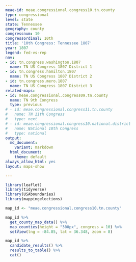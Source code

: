 ```yaml
---
meae-id: meae.congressional.congress10.tn.county
type: congressional
level: state
state: Tennessee
geography: county
congressnum: 10
congressordinal: 10th
title: '10th Congress: Tennessee 1807'
year: 1807
legend: fed-vs-rep
nnv:
- id: tn.congress.washington.1807
  name: TN US Congress 1807 District 1
- id: tn.congress.hamilton.1807
  name: TN US Congress 1807 District 2
- id: tn.congress.mero.1807
  name: TN US Congress 1807 District 3
related-maps:
- id: meae.congressional.congress09.tn.county
  name: TN 9th Congress
  type: previous
# - id: meae.congressional.congress11.tn.county
#   name: TN 11th Congress
#   type: next
# - id: meae.congressional.congress10.national.district
#   name: National 10th Congress
#   type: national
output:
  md_document:
    variant: markdown
  html_document:
    theme: default
always_allow_html: yes
layout: maps-show

---
```


```r
library(leaflet)
library(tidyverse)
library(USAboundaries)
library(mappingelections)

map_id <- "meae.congressional.congress10.tn.county"
```

<div class="map">

```r
map_id %>%
  get_county_map_data() %>%
  map_counties(height = "300px", congress = 10) %>% 
  setView(lng = -84.85, lat = 36.348, zoom = 8)
```

</div>

<div class="results-table">

```r
map_id %>%
  candidate_results() %>%
  results_to_table() %>%
  cat()
```

</div>
